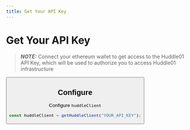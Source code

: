 ```yaml
---
title: Get Your API Key
---
```


# Get Your API Key

> **_NOTE:_** Connect your ethereum wallet to get access to the Huddle01 API Key, which will be used to authorize you to access Huddle01 infrastructure


<Button />

## Configure

Configure `huddleClient`

```jsx
const huddleClient = getHuddleClient("YOUR_API_KEY");
```
